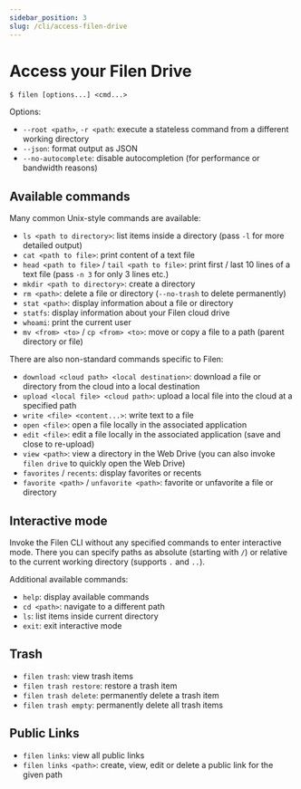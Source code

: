 ```yaml
---
sidebar_position: 3
slug: /cli/access-filen-drive
---
```


# Access your Filen Drive

```
$ filen [options...] <cmd...>
```

Options:

-   `--root <path>`, `-r <path`: execute a stateless command from a different working directory
-   `--json`: format output as JSON
-   `--no-autocomplete`: disable autocompletion (for performance or bandwidth reasons)

## Available commands

Many common Unix-style commands are available:

-   `ls <path to directory>`: list items inside a directory (pass `-l` for more detailed output)
-   `cat <path to file>`: print content of a text file
-   `head <path to file>` / `tail <path to file>`: print first / last 10 lines of a text file (pass `-n 3` for only 3 lines etc.)
-   `mkdir <path to directory>`: create a directory
-   `rm <path>`: delete a file or directory (`--no-trash` to delete permanently)
-   `stat <path>`: display information about a file or directory
-   `statfs`: display information about your Filen cloud drive
-   `whoami`: print the current user
-   `mv <from> <to>` / `cp <from> <to>`: move or copy a file to a path (parent directory or file)

There are also non-standard commands specific to Filen:

-   `download <cloud path> <local destination>`: download a file or directory from the cloud into a local destination
-   `upload <local file> <cloud path>`: upload a local file into the cloud at a specified path
-   `write <file> <content...>`: write text to a file
-   `open <file>`: open a file locally in the associated application
-   `edit <file>`: edit a file locally in the associated application (save and close to re-upload)
-   `view <path>`: view a directory in the Web Drive (you can also invoke `filen drive` to quickly open the Web Drive)
-   `favorites` / `recents`: display favorites or recents
-   `favorite <path>` / `unfavorite <path>`: favorite or unfavorite a file or directory

## Interactive mode

Invoke the Filen CLI without any specified commands to enter interactive mode.
There you can specify paths as absolute (starting with `/`) or relative to the current working directory (supports `.` and `..`).

Additional available commands:

-   `help`: display available commands
-   `cd <path>`: navigate to a different path
-   `ls`: list items inside current directory
-   `exit`: exit interactive mode

## Trash

-   `filen trash`: view trash items
-   `filen trash restore`: restore a trash item
-   `filen trash delete`: permanently delete a trash item
-   `filen trash empty`: permanently delete all trash items

## Public Links

-   `filen links`: view all public links
-   `filen links <path>`: create, view, edit or delete a public link for the given path
